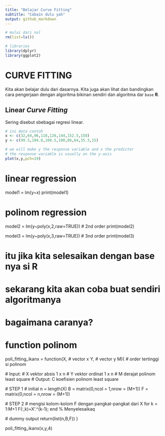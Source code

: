 ```yaml
---
title: "Belajar Curve Fitting"
subtitle: "Cobain dulu yah"
output: github_markdown
---
```


```r
# mulai dari nol
rm(list=ls())

# libraries
library(dplyr)
library(ggplot2)
```

# CURVE FITTING

Kita akan belajar dulu dari dasarnya. Kita juga akan lihat dan bandingkan cara pengerjaan dengan algoritma bikinan sendiri dan algoritma dar `base` __R__.

## Linear _Curve Fitting_

Sering disebut sbebagai regresi linear.

```r
# ini data contoh
x <- c(32,64,96,118,126,144,152.5,158)
y <- c(99.5,104.8,108.5,100,86,64,35.3,15)

# we will make y the response variable and x the predictor
# the response variable is usually on the y-axis
plot(x,y,pch=19)

```

# linear regression
model1 = lm(y~x)
print(model1)

# polinom regression
model2 = lm(y~poly(x,2,raw=TRUE)) # 2nd order
print(model2)

model3 = lm(y~poly(x,3,raw=TRUE)) # 3nd order
print(model3)

# itu jika kita selesaikan dengan base nya si R
# sekarang kita akan coba buat sendiri algoritmanya
# bagaimana caranya?

# function polinom
poli_fitting_ikanx = function(X,  # vector x
			      Y,  # vector y
			      M){ # order tertinggi si polinom 

  # Input: 
	# X vektor absis 1 x n
	# Y vektor ordinat 1 x n
	# M derajat polinom least square
  # Output: C koefisien polinom least square
  
  # STEP 1
  # initial
  n = length(X)
  B = matrix(0,ncol = 1,nrow = (M+1))
  F = matrix(0,ncol = n,nrow = (M+1))
  
  # STEP 2
  # mengisi kolom-kolom F dengan pangkat-pangkat dari X
for k = 1:M+1
 F(:,k)=X'.^(k-1);
end
% Menyelesaikaq
  
  # dummy output
  return(list(n,B,F))
} 

poli_fitting_ikanx(x,y,4)
